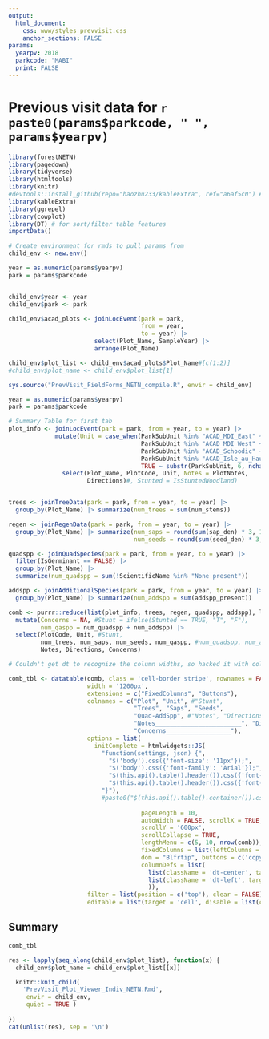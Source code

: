 ```yaml
---
output: 
  html_document:
    css: www/styles_prevvisit.css
    anchor_sections: FALSE
params:
  yearpv: 2018
  parkcode: "MABI"
  print: FALSE
---
```


# Previous visit data for `r paste0(params$parkcode, " ", params$yearpv)` {.tabset .tabset-pills}
```r
library(forestNETN)
library(pagedown)
library(tidyverse)
library(htmltools)
library(knitr)
#devtools::install_github(repo="haozhu233/kableExtra", ref="a6af5c0") # for collapse_rows()
library(kableExtra)
library(ggrepel)
library(cowplot)
library(DT) # for sort/filter table features
importData()
```

```r
# Create environment for rmds to pull params from
child_env <- new.env()

year = as.numeric(params$yearpv)
park = params$parkcode


child_env$year <- year
child_env$park <- park

child_env$acad_plots <- joinLocEvent(park = park, 
                                     from = year, 
                                     to = year) |> 
                        select(Plot_Name, SampleYear) |> 
                        arrange(Plot_Name)

child_env$plot_list <- child_env$acad_plots$Plot_Name#[c(1:2)]
#child_env$plot_name <- child_env$plot_list[1]

sys.source("PrevVisit_FieldForms_NETN_compile.R", envir = child_env)
```


```r
year = as.numeric(params$yearpv)
park = params$parkcode

# Summary Table for first tab
plot_info <- joinLocEvent(park = park, from = year, to = year) |> 
             mutate(Unit = case_when(ParkSubUnit %in% "ACAD_MDI_East" ~ "East",
                                     ParkSubUnit %in% "ACAD_MDI_West" ~ "West",
                                     ParkSubUnit %in% "ACAD_Schoodic" ~ "Schoodic",
                                     ParkSubUnit %in% "ACAD_Isle_au_Haut" ~ "IAH", 
                                     TRUE ~ substr(ParkSubUnit, 6, nchar(ParkSubUnit)))) |> 
               select(Plot_Name, PlotCode, Unit, Notes = PlotNotes, 
                      Directions)#, Stunted = IsStuntedWoodland)  


trees <- joinTreeData(park = park, from = year, to = year) |> 
  group_by(Plot_Name) |> summarize(num_trees = sum(num_stems))

regen <- joinRegenData(park = park, from = year, to = year) |> 
  group_by(Plot_Name) |> summarize(num_saps = round(sum(sap_den) * 3, 1),
                                   num_seeds = round(sum(seed_den) * 3, 1))

quadspp <- joinQuadSpecies(park = park, from = year, to = year) |> 
  filter(IsGerminant == FALSE) |> 
  group_by(Plot_Name) |> 
  summarize(num_quadspp = sum(!ScientificName %in% "None present"))

addspp <- joinAdditionalSpecies(park = park, from = year, to = year) |> 
  group_by(Plot_Name) |> summarize(num_addspp = sum(addspp_present))

comb <- purrr::reduce(list(plot_info, trees, regen, quadspp, addspp), left_join, by = "Plot_Name") |> 
  mutate(Concerns = NA, #Stunt = ifelse(Stunted == TRUE, "T", "F"),
         num_qaspp = num_quadspp + num_addspp) |> 
  select(PlotCode, Unit, #Stunt, 
         num_trees, num_saps, num_seeds, num_qaspp, #num_quadspp, num_addspp, 
         Notes, Directions, Concerns)

# Couldn't get dt to recognize the column widths, so hacked it with colnames. 

comb_tbl <- datatable(comb, class = 'cell-border stripe', rownames = FALSE,
                      width = '1200px',
                      extensions = c("FixedColumns", "Buttons"),
                      colnames = c("Plot", "Unit", #"Stunt", 
                                   "Trees", "Saps", "Seeds",
                                   "Quad-AddSpp", #"Notes", "Directions", "Concerns"),
                                   "Notes________________________", "Directions_______________________",
                                   "Concerns__________________"),
                      options = list(       
                        initComplete = htmlwidgets::JS(
                          "function(settings, json) {",
                            "$('body').css({'font-size': '11px'});",
                            "$('body').css({'font-family': 'Arial'});",
                            "$(this.api().table().header()).css({'font-size': '11px'});",
                            "$(this.api().table().header()).css({'font-family': 'Arial'});",
                          "}"),
                          #paste0("$(this.api().table().container()).css({'font-size': 12px;})}")),
                            
                                     pageLength = 10,
                                     autoWidth = FALSE, scrollX = TRUE,
                                     scrollY = '600px',
                                     scrollCollapse = TRUE,
                                     lengthMenu = c(5, 10, nrow(comb)),
                                     fixedColumns = list(leftColumns = 1),
                                     dom = "Blfrtip", buttons = c('copy', 'csv', 'print'),
                                     columnDefs = list(
                                       list(className = 'dt-center', targets = 0:5),
                                       list(className = 'dt-left', targets = 6:8)
                                       )),
                      filter = list(position = c('top'), clear = FALSE),
                      editable = list(target = 'cell', disable = list(columns = 0:7))) 

```

## Summary {.tabset}
```r
comb_tbl
```

```r
res <- lapply(seq_along(child_env$plot_list), function(x) {
  child_env$plot_name = child_env$plot_list[[x]]

  knitr::knit_child(
    'PrevVisit_Plot_Viewer_Indiv_NETN.Rmd', 
     envir = child_env,
     quiet = TRUE )
  
})
cat(unlist(res), sep = '\n')
```

